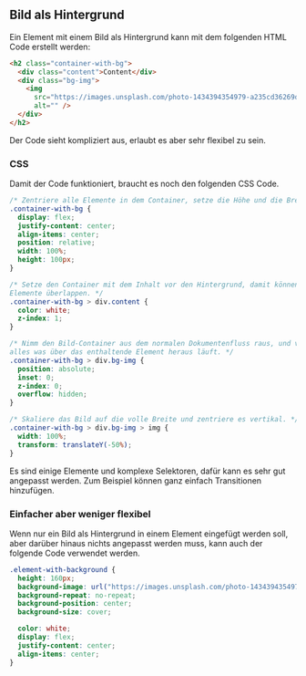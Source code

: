 
<Chapter>

## Bild als Hintergrund

<section>

Ein Element mit einem Bild als Hintergrund kann mit dem folgenden HTML Code
erstellt werden:

```html
<h2 class="container-with-bg">
  <div class="content">Content</div>
  <div class="bg-img">
    <img
      src="https://images.unsplash.com/photo-1434394354979-a235cd36269d?ixlib=rb-4.0.3&ixid=M3wxMjA3fDB8MHxzZWFyY2h8MTR8fG1vdW50YWluc3xlbnwwfHwwfHx8MA%3D%3D&auto=format&fit=crop&w=500&q=60"
      alt="" />
  </div>
</h2>
```

Der Code sieht kompliziert aus, erlaubt es aber sehr flexibel zu sein.

</section>

### CSS

<section>

Damit der Code funktioniert, braucht es noch den folgenden CSS Code.

```css
/* Zentriere alle Elemente in dem Container, setze die Höhe und die Breite fest. */
.container-with-bg {
  display: flex;
  justify-content: center;
  align-items: center;
  position: relative;
  width: 100%;
  height: 100px;
}

/* Setze den Container mit dem Inhalt vor den Hintergrund, damit können sich
Elemente überlappen. */
.container-with-bg > div.content {
  color: white;
  z-index: 1;
}

/* Nimm den Bild-Container aus dem normalen Dokumentenfluss raus, und verstecke
alles was über das enthaltende Element heraus läuft. */
.container-with-bg > div.bg-img {
  position: absolute;
  inset: 0;
  z-index: 0;
  overflow: hidden;
}

/* Skaliere das Bild auf die volle Breite und zentriere es vertikal. */
.container-with-bg > div.bg-img > img {
  width: 100%;
  transform: translateY(-50%);
}
```

Es sind einige Elemente und komplexe Selektoren, dafür kann es sehr gut
angepasst werden. Zum Beispiel können ganz einfach Transitionen hinzufügen.

</section>

<Example title="Beispiel: Nur als Hintergrund">

### Einfacher aber weniger flexibel

Wenn nur ein Bild als Hintergrund in einem Element eingefügt werden soll, aber
darüber hinaus nichts angepasst werden muss, kann auch der folgende Code
verwendet werden.

```css
.element-with-background {
  height: 160px;
  background-image: url("https://images.unsplash.com/photo-1434394354979-a235cd36269d?ixlib=rb-4.0.3&ixid=M3wxMjA3fDB8MHxzZWFyY2h8MTR8fG1vdW50YWluc3xlbnwwfHwwfHx8MA%3D%3D&auto=format&fit=crop&w=500&q=60");
  background-repeat: no-repeat;
  background-position: center;
  background-size: cover;

  color: white;
  display: flex;
  justify-content: center;
  align-items: center;
}
```

</Example>

</Chapter>
